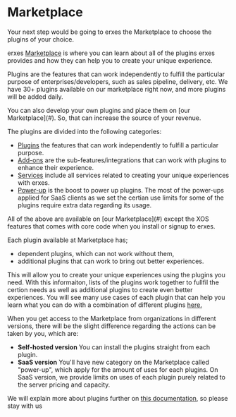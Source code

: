 # Marketplace

Your next step would be going to erxes the Marketplace to choose the plugins of your choice.

erxes [Marketplace](#) is where you can learn about all of the plugins erxes provides and how they can help you to create your unique experience.

Plugins are the features that can work independently to fulfill the particular purpose of enterprises/developers, such as sales pipeline, delivery, etc. We have 30+ plugins available on our marketplace right now, and more plugins will be added daily.


<Note>
You can also develop your own plugins and place them on [our Marketplace](#). So, that can increase the source of your revenue.
</Note>

The plugins are divided into the following categories:

- [Plugins](#) the features that can work independently to fulfill a particular purpose.
- [Add-ons](#) are the sub-features/integrations that can work with plugins to enhance their experience.
- [Services](#) include all services related to creating your unique experiences with erxes.
- [Power-up](#) is the boost to power up plugins. The most of the power-ups applied for SaaS clients as we set the certian use limits for some of the plugins require extra data regarding its usage.

<Info>
All of the above are available on [our Marketplace](#) except the XOS features that comes with core code when you install or signup to erxes.
</Info>

Each plugin available at Marketplace has;

- dependent plugins, which can not work without them,
- additional plugins that can work to bring out better experiences.

This will allow you to create your unique experiences using the plugins you need. With this informaiton, lists of the plugins work together to fullfil the certion needs as well as additional plugins to create even better experiences. You will see many use cases of each plugin that can help you learn what you can do with a combination of different plugins [here.](#)

When you get access to the Marketplace from organizations in different versions, there will be the slight difference regarding the actions can be taken by you, which are:

- **Self-hosted version** You can install the plugins straight from each plugin.
- **SaaS version** You'll have new category on the Marketplace called "power-up", which apply for the amount of uses for each plugins. On SaaS version, we provide limits on uses of each plugin purely related to the server pricing and capacity.

We will explain more about plugins further on [this documentation](#), so please stay with us